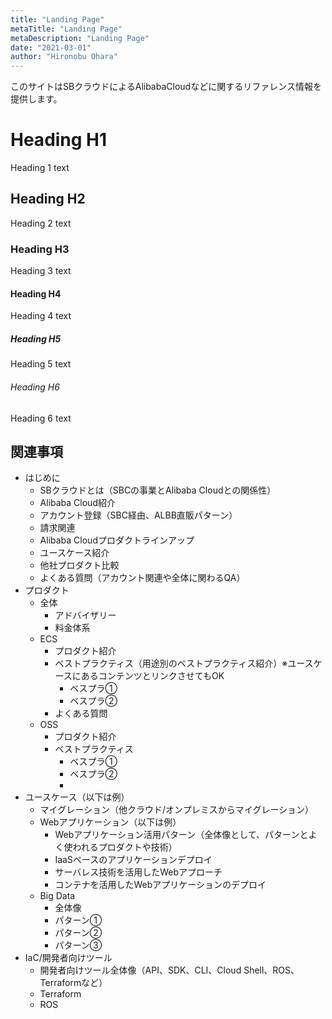```yaml
---
title: "Landing Page"
metaTitle: "Landing Page"
metaDescription: "Landing Page"
date: "2021-03-01"
author: "Hironobu Ohara"
---
```


このサイトはSBクラウドによるAlibabaCloudなどに関するリファレンス情報を提供します。


# Heading H1
Heading 1 text

## Heading H2
Heading 2 text

### Heading H3
Heading 3 text

#### Heading H4
Heading 4 text

##### Heading H5
Heading 5 text

###### Heading H6
Heading 6 text

## 関連事項
- はじめに
    - SBクラウドとは（SBCの事業とAlibaba Cloudとの関係性）
    - Alibaba Cloud紹介
    - アカウント登録（SBC経由、ALBB直販パターン）
    - 請求関連
    - Alibaba Cloudプロダクトラインアップ
    - ユースケース紹介
    - 他社プロダクト比較
    - よくある質問（アカウント関連や全体に関わるQA）
- プロダクト
    - 全体
        - アドバイザリー
        - 料金体系
    - ECS
        - プロダクト紹介
        - ベストプラクティス（用途別のベストプラクティス紹介）※ユースケースにあるコンテンツとリンクさせてもOK
            - ベスプラ①
            - ベスプラ②
        - よくある質問
    - OSS
        - プロダクト紹介
        - ベストプラクティス
            - ベスプラ①
            - ベスプラ②
            -
- ユースケース（以下は例）
    - マイグレーション（他クラウド/オンプレミスからマイグレーション）
    - Webアプリケーション（以下は例）
        - Webアプリケーション活用パターン（全体像として、パターンとよく使われるプロダクトや技術）
        - IaaSベースのアプリケーションデプロイ
        - サーバレス技術を活用したWebアプローチ
        - コンテナを活用したWebアプリケーションのデプロイ
    - Big Data
        - 全体像
        - パターン①
        - パターン②
        - パターン③
- IaC/開発者向けツール
    - 開発者向けツール全体像（API、SDK、CLI、Cloud Shell、ROS、Terraformなど）
    - Terraform
    - ROS

